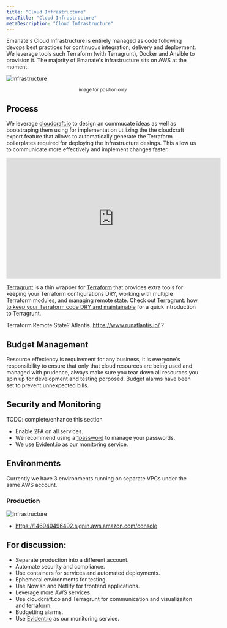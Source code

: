 ```yaml
---
title: "Cloud Infrastructure"
metaTitle: "Cloud Infrastructure"
metaDescription: "Cloud Infrastructure"
---
```


Emanate's Cloud Infrastructure is entirely managed as code following devops best practices for continuous integration, delivery and deployment. We leverage tools such Terraform (with Terragrunt), Docker and Ansible to provision it. The majority of Emanate's infrastructure sits on AWS at the moment.

![Infrastructure](assets/demo_web_app_architecture.png)
<center><small>image for position only</small></center>

## Process

We leverage [cloudcraft.io](https://cloudcraft.co) to design an commucate ideas as well as bootstraping them using for implementation utilizing the the cloudcraft export feature that allows to automatically generate the Terraform boilerplates required for deploying the infrastructure desings. This allow us to communicate more effectively and implement changes faster.

<center>
 <iframe width="560" height="315" src="https://www.youtube.com/embed/F1Ax1zfZbiY" frameborder="0" allow="accelerometer; autoplay; encrypted-media; gyroscope; picture-in-picture" allowfullscreen></iframe>
</center>

[Terragrunt](https://github.com/gruntwork-io/terragrunt) is a thin wrapper for [Terraform](https://www.terraform.io/) that provides extra tools for keeping your
Terraform configurations DRY, working with multiple Terraform modules, and managing remote state. Check out
[Terragrunt: how to keep your Terraform code DRY and
maintainable](https://blog.gruntwork.io/terragrunt-how-to-keep-your-terraform-code-dry-and-maintainable-f61ae06959d8)
for a quick introduction to Terragrunt.

Terraform Remote State?
Atlantis. https://www.runatlantis.io/ ?

## Budget Management

Resource effeciency is requirement for any business, it is everyone's responsibility to ensure that only that cloud resources are being used and managed with prudence, always make sure you tear down all resources you spin up for development and testing porposed. Budget alarms have been set to prevent unnexpected bills.

## Security and Monitoring

TODO: complete/enhance this section

- Enable 2FA on all services.
- We recommend using a [1password](https://1password.com/) to manage your passwords.
- We use [Evident.io](https://evident.io/) as our monitoring service.

## Environments

Currently we have 3 environments running on separate VPCs under the same AWS account.

### Production

![Infrastructure](assets/infrastructure.png)

- https://146940496492.signin.aws.amazon.com/console

## For discussion:

- Separate production into a different account.
- Automate security and compliance.
- Use containers for services and automated deployments.
- Ephemeral environments for testing.
- Use Now.sh and Netlify for frontend applications.
- Leverage more AWS services.
- Use cloudcraft.co and Terragrunt for communication and visualizaiton and terraform.
- Budgetting alarms.
- Use [Evident.io](https://evident.io/) as our monitoring service.

